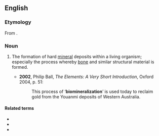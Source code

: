 ==English==
{{wikipedia}}

===Etymology===
From {{prefix|en|bio|mineralization}}.

===Noun===
{{en-noun|~}}

# {{lb|en|biochemistry}} The formation of hard [[mineral]] deposits within a living organism; especially the process whereby [[bone]] and similar structural material is formed.
#* '''2002''', Philip Ball, ''The Elements: A Very Short Introduction'', Oxford 2004, p. 51:
#*: This process of ‘'''biomineralization'''’ is used today to reclaim gold from the Youanmi deposits of Western Australia.

====Related terms====
* {{l|en|biomineral}}
* {{l|en|biomineralize}}
* {{l|en|biomineralogy}}